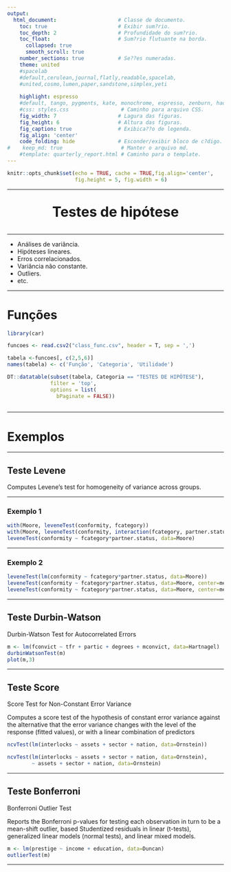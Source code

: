 ```yaml
---
output:
  html_document:                    # Classe de documento.
    toc: true                       # Exibir sum?rio.
    toc_depth: 2                    # Profundidade do sum?rio.
    toc_float:                      # Sum?rio flutuante na borda.
      collapsed: true
      smooth_scroll: true
    number_sections: true           # Se??es numeradas.
    theme: united
    #spacelab
    #default,cerulean,journal,flatly,readable,spacelab,
    #united,cosmo,lumen,paper,sandstone,simplex,yeti
    
    highlight: espresso
    #default, tango, pygments, kate, monochrome, espresso, zenburn, haddock, and textmate
    #css: styles.css                 # Caminho para arquivo CSS.
    fig_width: 7                    # Lagura das figuras.
    fig_height: 6                   # Altura das figuras.
    fig_caption: true               # Exibica??o de legenda.
    fig_align: 'center'
    code_folding: hide              # Esconder/exibir bloco de c?digo.
#    keep_md: true                   # Manter o arquivo md.
    #template: quarterly_report.html # Caminho para o template.  
---
```


```r
knitr::opts_chunk$set(echo = TRUE, cache = TRUE,fig.align='center',
                      fig.height = 5, fig.width = 6)
```

---


<center>
<font size="6"> 
<p align=”center”> <b> Testes de hipótese </b> </center>
</font>
</center>

---

  * Análises de variância.
  * Hipóteses lineares.
  * Erros correlacionados.
  * Variância não constante.
  * Outliers. 
  * etc.

---

# Funções

```r
library(car)

funcoes <- read.csv2("class_func.csv", header = T, sep = ',')

tabela <-funcoes[, c(2,5,6)]
names(tabela) <- c('Função', 'Categoria', 'Utilidade')

DT::datatable(subset(tabela, Categoria == "TESTES DE HIPÓTESE"), 
              filter = 'top',
              options = list(
                bPaginate = FALSE))
               

```

---

# Exemplos

---

## Teste Levene {.tabset .tabset-fade}

Computes Levene's test for homogeneity of variance across groups.

---

### Exemplo 1

```r
with(Moore, leveneTest(conformity, fcategory))
with(Moore, leveneTest(conformity, interaction(fcategory, partner.status)))
leveneTest(conformity ~ fcategory*partner.status, data=Moore)
```

---

### Exemplo 2

```r
leveneTest(lm(conformity ~ fcategory*partner.status, data=Moore))
leveneTest(conformity ~ fcategory*partner.status, data=Moore, center=mean)
leveneTest(conformity ~ fcategory*partner.status, data=Moore, center=mean, trim=0.1)
```

---

## Teste Durbin-Watson

Durbin-Watson Test for Autocorrelated Errors

```r
m <- lm(fconvict ~ tfr + partic + degrees + mconvict, data=Hartnagel)
durbinWatsonTest(m)
plot(m,3)
```

---

## Teste Score

Score Test for Non-Constant Error Variance

Computes a score test of the hypothesis of constant error variance against the alternative that the error variance changes with the level of the response (fitted values), or with a linear combination of predictors

```r
ncvTest(lm(interlocks ~ assets + sector + nation, data=Ornstein))

ncvTest(lm(interlocks ~ assets + sector + nation, data=Ornstein), 
        ~ assets + sector + nation, data=Ornstein)
```

---

## Teste Bonferroni

Bonferroni Outlier Test

Reports the Bonferroni p-values for testing each observation in turn to be a mean-shift outlier, based Studentized residuals in linear (t-tests), generalized linear models (normal tests), and linear mixed models.

```r
m <- lm(prestige ~ income + education, data=Duncan)
outlierTest(m)
```

---

<div class="tocify-extend-page" data-unique="tocify-extend-page" style="height: 0;"></div>